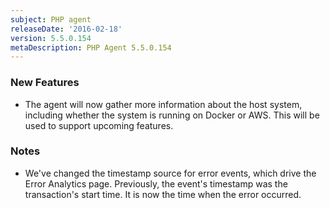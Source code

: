 ```yaml
---
subject: PHP agent
releaseDate: '2016-02-18'
version: 5.5.0.154
metaDescription: PHP Agent 5.5.0.154
---
```


### New Features

* The agent will now gather more information about the host system, including whether the system is running on Docker or AWS. This will be used to support upcoming features.

### Notes

* We've changed the timestamp source for error events, which drive the Error Analytics page. Previously, the event's timestamp was the transaction's start time. It is now the time when the error occurred.
